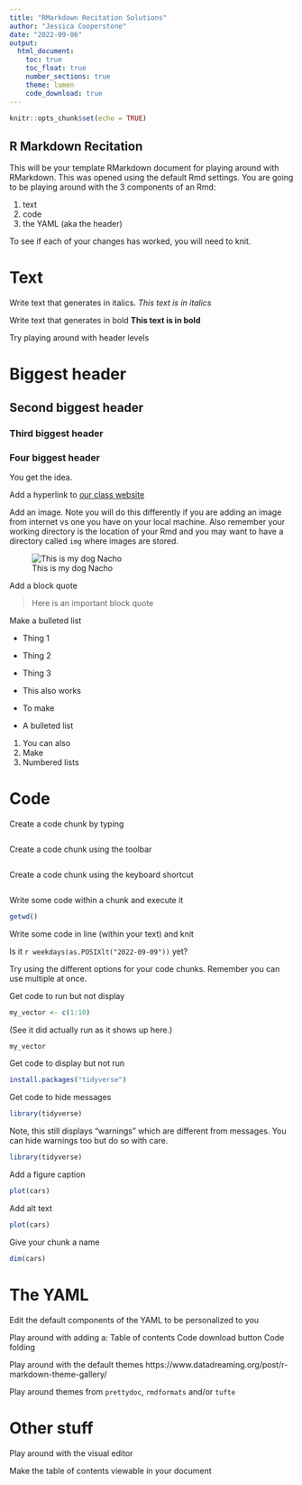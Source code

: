 ```yaml
---
title: "RMarkdown Recitation Solutions"
author: "Jessica Cooperstone"
date: "2022-09-06"
output: 
  html_document:
    toc: true
    toc_float: true
    number_sections: true
    theme: lumen
    code_download: true
---
```


```r
knitr::opts_chunk$set(echo = TRUE)
```

## R Markdown Recitation

This will be your template RMarkdown document for playing around with RMarkdown. This was opened using the default Rmd settings. You are going to be playing around with the 3 components of an Rmd:

1. text
2. code
3. the YAML (aka the header)

To see if each of your changes has worked, you will need to knit.

# Text

Write text that generates in italics.
*This text is in italics*

Write text that generates in bold
**This text is in bold**

Try playing around with header levels

# Biggest header

## Second biggest header

### Third biggest header

### Four biggest header
You get the idea.

Add a hyperlink to [our class website](https://datavisualizing.netlify.app/)

Add an image. Note you will do this differently if you are adding an image from internet vs one you have on your local machine. Also remember your working directory is the location of your Rmd and you may want to have a directory called `img` where images are stored. 

![This is my dog Nacho](https://www.cooperstonelab.com/people/current-team/nacho/featured.jpeg)

Add a block quote

> Here is an important block quote

Make a bulleted list

* Thing 1
* Thing 2
* Thing 3


- This also works
- To make
- A bulleted list


1. You can also
2. Make 
3. Numbered lists

# Code

Create a code chunk by typing
```r

```

Create a code chunk using the toolbar
```r

```

Create a code chunk using the keyboard shortcut
```r

```

Write some code within a chunk and execute it
```r
getwd()
```

Write some code in line (within your text) and knit

Is it `r weekdays(as.POSIXlt("2022-09-09"))` yet?

Try using the different options for your code chunks. Remember you can use multiple at once.

Get code to run but not display
```r
my_vector <- c(1:10)
```

(See it did actually run as it shows up here.)
```r
my_vector
```

Get code to display but not run
```r
install.packages("tidyverse")
```

Get code to hide messages
```r
library(tidyverse) 
```

Note, this still displays "warnings" which are different from messages. You can hide warnings too but do so with care.

```r
library(tidyverse)
```

Add a figure caption
```r
plot(cars)
```

Add alt text
```r
plot(cars)
```


Give your chunk a name
```r
dim(cars)
```


# The YAML
Edit the default components of the YAML to be personalized to you

Play around with adding a:
Table of contents
Code download button
Code folding

Play around with the default themes https://www.datadreaming.org/post/r-markdown-theme-gallery/ 

Play around themes from `prettydoc`, `rmdformats` and/or `tufte` 

# Other stuff
Play around with the visual editor

Make the table of contents viewable in your document


